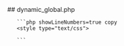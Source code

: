 

<div class="phpdocumentor-element -file">
    ## dynamic_global.php

        

    
       ```php showLineNumbers=true copy
       <style type="text/css">
<?php

if ( isset( $max_width ) && $max_width ) {
print ".um-$form_id.um {
	max-width: {$max_width};
}";
}

if ( isset( $align ) && in_array( $align, array( 'left', 'right' ) ) ) {
print ".um-$form_id.um {
	margin-$align: 0px !important;
}";
}

?>
</style>

       ```
</div>
